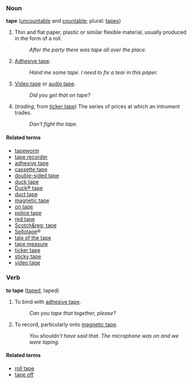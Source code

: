 ===Noun===
'''tape''' ([[uncountable]] and [[countable]]; plural: [[tapes]])

# Thin and flat paper, plastic or similar flexible material, usually produced in the form of a roll.
#: ''After the party there was tape all over the place.'' <!-- please improve -->
# [[Adhesive tape]].
#: ''Hand me some tape.  I need to fix a tear in this paper.''
# [[Video tape]] or [[audio tape]].
#: ''Did you get that on tape?''
# (''trading'', from [[ticker tape]]) The series of prices at which an intrument trades.
#: ''Don't fight the tape.''

====Related terms====
*[[tapeworm]]
*[[tape recorder]]
*[[adhesive tape]]
*[[cassette tape]]
*[[double-sided tape]]
*[[duck tape]]
*[[duck tape|Duck&reg; tape]]
*[[duct tape]]
*[[magnetic tape]]
*[[on tape]]
*[[police tape]]
*[[red tape]]
*[[Scotch&reg; tape]]
*[[Sellotape]]&reg;
*[[tale of the tape]]
*[[tape measure]]
*[[ticker tape]]
*[[sticky tape]]
*[[video tape]]

===Verb===
'''to tape''' ([[taped]], taped)

# To bind with [[adhesive tape]].
#: ''Can you tape that together, please?''
# To record, particularly onto [[magnetic tape]].
#: ''You shouldn't have said that.  The microphone was on and we were taping.''

====Related terms====

*[[roll tape]]
*[[tape off]]